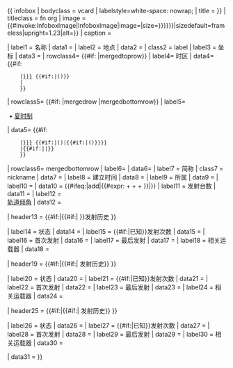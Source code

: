 {{ infobox
| bodyclass = vcard
| labelstyle=white-space:  nowrap;
| title    = {{{name|{{PAGENAMEBASE}}}}}
| titleclass = fn org
| image    = {{#invoke:InfoboxImage|InfoboxImage|image={{{image|}}}|size={{{image_size|{{{imagesize|{{{imsize|}}}}}}}}}|sizedefault=frameless|upright=1.23|alt={{{alt|}}}}}
| caption  = {{{caption|}}}

| label1   = 名称
| data1    = {{{site|}}}
| label2   = 地点
| data2    = {{{location|}}}
| class2    = label
| label3   = 坐标
| data3    = {{{coordinates|}}}
| rowclass4= {{#if:{{{utc_offset_DST|}}}{{{DST_note|}}} |mergedtoprow}}
| label4= 时区
| data4= {{#if:{{{utc_offset|}}}
     |[[UTC{{{utc_offset|{{{utc_offset}}}}}}]] {{#if:{{{time_zone|}}}|({{{time_zone}}})}}
     |{{{time_zone|}}}
     }}
| rowclass5= {{#if:{{{DST_note|}}} |mergedrow |mergedbottomrow}}
| label5= <div style="text-indent:-0.9em;margin-left:1.2em;font-weight:normal;">•&nbsp;[[夏时制]]</div>
| data5= {{#if:{{{utc_offset_DST|}}}
     |[[UTC{{{utc_offset_DST|{{{utc_offset_DST}}}}}}]] {{#if:{{{time_zone_DST|}}}|({{{time_zone_DST}}})|{{#if:{{{DST|}}}|({{{DST}}})}}}}
     |{{#if:{{{time_zone_DST|}}}|{{{time_zone_DST}}}|{{{DST|}}}}}
     }}
| rowclass6= mergedbottomrow
| label6= <nowiki />
| data6= {{{DST_note|}}}
| label7   = 简称
| class7   = nickname
| data7    = {{{short|}}}
| label8   = 建立时间
| data8    = {{{established|}}}
| label9   = 所属
| data9    = {{{operator|}}}
| label10  = {{nowrap|总发射数}}
| data10   = {{#ifeq:{{{tlaunches|}}}|add|{{#expr:{{{launches|0}}} + {{{launches2|0}}} + {{{launches3|0}}} + {{{unknown|0}}}}}|{{{tlaunches|}}}}}
| label11   = 发射台数
| data11    = {{{pads|}}}
| label12   = {{nowrap|最小/最大}}<br>[[轨道倾角]]
| data12    = {{{inclination|}}}

| header13  = {{#if:{{{status|}}}{{{launches|}}}{{{first|}}}{{{last|}}}{{{rockets|}}}|{{#if:{{{pad1|}}}|{{{pad1}}} }}发射历史 }}

| label14   = 状态
| data14    = {{{status|}}}
| label15  = {{#if:{{{unknown|}}}|已知}}发射次数
| data15   = {{{launches|}}}
| label16  = 首次发射
| data16   = {{{first|}}}
| label17  = 最后发射
| data17   = {{{last|}}}
| label18  = 相关运载器
| data18   = {{{rockets|}}}

| header19 = {{#if:{{{status2|}}}{{{launches2|}}}{{{first2|}}}{{{last2|}}}{{{rockets2|}}}|{{#if:{{{pad2|}}}|{{{pad2}}} 发射历史}} }}

| label20  = 状态
| data20   = {{{status2|}}}
| label21  = {{#if:{{{unknown|}}}|已知}}发射次数
| data21   = {{{launches2|}}}
| label22  = 首次发射
| data22   = {{{first2|}}}
| label23  = 最后发射
| data23   = {{{last2|}}}
| label24  = 相关运载器
| data24   = {{{rockets2|}}} 

| header25 = {{#if:{{{status3|}}}{{{launches3|}}}{{{first3|}}}{{{last3|}}}{{{rockets3|}}}|{{#if:{{{pad3|}}}|{{{pad3}}} 发射历史}} }}

| label26  = 状态
| data26   = {{{status3|}}}
| label27  = {{#if:{{{unknown|}}}|已知}}发射次数
| data27   = {{{launches3|}}}
| label28  = 首次发射
| data28   = {{{first3|}}}
| label29  = 最后发射
| data29   = {{{last3|}}}
| label30  = 相关运载器
| data30   = {{{rockets3|}}} 

| data31    = {{{paddetails|}}}
}}<!--{{#invoke:Check for unknown parameters|check|unknown={{main other|[[Category:Pages using infobox launch pad with unknown parameters|_VALUE_{{PAGENAME}}]]}}|preview=Page using [[Template:Infobox launch pad]] with unknown parameter "_VALUE_"|ignoreblank=y| alt | caption | established | coordinates | first | first2 | first3 | image | image_size | imsize | inclination | last | last2 | last3 | launches | launches2 | launches3 | location | name | operator | pad1 | pad2 | pad3 | paddetails | pads | rockets | rockets2 | rockets3 | short | site | status | status2 | status3 | time_zone |time_zone_DST | tlaunches | utc_offset |utc_offset_DST | unknown }}{{#if:{{{status|}}}{{{launches|}}}{{{first|}}}{{{last|}}}{{{rockets|}}}{{{status2|}}}{{{launches2|}}}{{{first2|}}}{{{last2|}}}{{{rockets2|}}}{{{status3|}}}{{{launches3|}}}{{{first3|}}}{{{last3|}}}{{{rockets3|}}}|[[Category:Rocketry articles with outdated infoboxes]]
}}--><noinclude>{{documentation}}</noinclude>